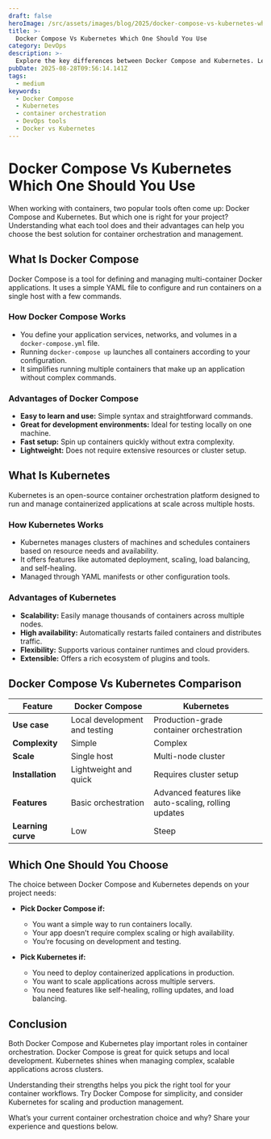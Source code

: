 ```yaml
---
draft: false
heroImage: /src/assets/images/blog/2025/docker-compose-vs-kubernetes-which-one-should-you-use.png
title: >-
  Docker Compose Vs Kubernetes Which One Should You Use
category: DevOps
description: >-
  Explore the key differences between Docker Compose and Kubernetes. Learn their advantages and find out which tool fits your container orchestration needs.
pubDate: 2025-08-28T09:56:14.141Z
tags:
  - medium
keywords:
  - Docker Compose
  - Kubernetes
  - container orchestration
  - DevOps tools
  - Docker vs Kubernetes
---
```

# Docker Compose Vs Kubernetes Which One Should You Use

When working with containers, two popular tools often come up: Docker Compose and Kubernetes. But which one is right for your project? Understanding what each tool does and their advantages can help you choose the best solution for container orchestration and management.

## What Is Docker Compose

Docker Compose is a tool for defining and managing multi-container Docker applications. It uses a simple YAML file to configure and run containers on a single host with a few commands.

### How Docker Compose Works

- You define your application services, networks, and volumes in a `docker-compose.yml` file.
- Running `docker-compose up` launches all containers according to your configuration.
- It simplifies running multiple containers that make up an application without complex commands.

### Advantages of Docker Compose

- **Easy to learn and use:** Simple syntax and straightforward commands.
- **Great for development environments:** Ideal for testing locally on one machine.
- **Fast setup:** Spin up containers quickly without extra complexity.
- **Lightweight:** Does not require extensive resources or cluster setup.

## What Is Kubernetes

Kubernetes is an open-source container orchestration platform designed to run and manage containerized applications at scale across multiple hosts.

### How Kubernetes Works

- Kubernetes manages clusters of machines and schedules containers based on resource needs and availability.
- It offers features like automated deployment, scaling, load balancing, and self-healing.
- Managed through YAML manifests or other configuration tools.

### Advantages of Kubernetes

- **Scalability:** Easily manage thousands of containers across multiple nodes.
- **High availability:** Automatically restarts failed containers and distributes traffic.
- **Flexibility:** Supports various container runtimes and cloud providers.
- **Extensible:** Offers a rich ecosystem of plugins and tools.

## Docker Compose Vs Kubernetes Comparison

| Feature                  | Docker Compose                     | Kubernetes                        |
|--------------------------|----------------------------------|---------------------------------|
| **Use case**             | Local development and testing    | Production-grade container orchestration |
| **Complexity**           | Simple                          | Complex                         |
| **Scale**                | Single host                     | Multi-node cluster              |
| **Installation**          | Lightweight and quick           | Requires cluster setup          |
| **Features**             | Basic orchestration             | Advanced features like auto-scaling, rolling updates |
| **Learning curve**       | Low                            | Steep                          |

## Which One Should You Choose

The choice between Docker Compose and Kubernetes depends on your project needs:

- **Pick Docker Compose if:**
  - You want a simple way to run containers locally.
  - Your app doesn’t require complex scaling or high availability.
  - You’re focusing on development and testing.

- **Pick Kubernetes if:**
  - You need to deploy containerized applications in production.
  - You want to scale applications across multiple servers.
  - You need features like self-healing, rolling updates, and load balancing.

## Conclusion

Both Docker Compose and Kubernetes play important roles in container orchestration. Docker Compose is great for quick setups and local development. Kubernetes shines when managing complex, scalable applications across clusters.

Understanding their strengths helps you pick the right tool for your container workflows. Try Docker Compose for simplicity, and consider Kubernetes for scaling and production management.

What’s your current container orchestration choice and why? Share your experience and questions below.



